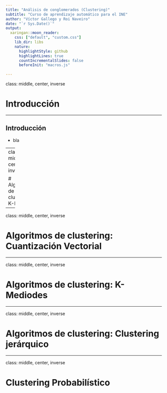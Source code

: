 ```yaml
---
title: "Análisis de conglomerados (Clustering)"
subtitle: "Curso de aprendizaje automático para el INE"
author: "Víctor Gallego y Roi Naveiro"
date: "`r Sys.Date()`"
output:
  xaringan::moon_reader:
    css: ["default", "custom.css"]
    lib_dir: libs
    nature:
      highlightStyle: github
      highlightLines: true
      countIncrementalSlides: false
      beforeInit: "macros.js"
    
---
```


class: middle, center, inverse

# Introducción

---

## Introducción

* bla

---
class: middle, center, inverse

# Algoritmos de clustering: K-Means

---

class: middle, center, inverse

# Algoritmos de clustering: Cuantización Vectorial


---

class: middle, center, inverse

# Algoritmos de clustering: K-Mediodes


---

class: middle, center, inverse

# Algoritmos de clustering: Clustering jerárquico


---

class: middle, center, inverse

# Clustering Probabilístico